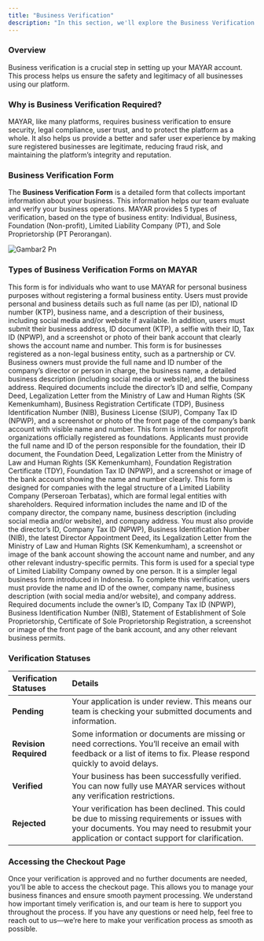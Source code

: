 ```yaml
---
title: "Business Verification"
description: "In this section, we'll explore the Business Verification Form and explain the different verification statuses you might come across."
---
```


### Overview

Business verification is a crucial step in setting up your MAYAR account. This process helps us ensure the safety and legitimacy of all businesses using our platform.

### Why is Business Verification Required?

MAYAR, like many platforms, requires business verification to ensure security, legal compliance, user trust, and to protect the platform as a whole. It also helps us provide a better and safer user experience by making sure registered businesses are legitimate, reducing fraud risk, and maintaining the platform’s integrity and reputation.

### Business Verification Form

The **Business Verification Form** is a detailed form that collects important information about your business. This information helps our team evaluate and verify your business operations. MAYAR provides 5 types of verification, based on the type of business entity: Individual, Business, Foundation (Non-profit), Limited Liability Company (PT), and Sole Proprietorship (PT Perorangan).

![Gambar2 Pn](/images/gambar2.png)

### Types of Business Verification Forms on MAYAR

<Steps>
  <Step title="Individual">
    This form is for individuals who want to use MAYAR for personal business purposes without registering a formal business entity. Users must provide personal and business details such as full name (as per ID), national ID number (KTP), business name, and a description of their business, including social media and/or website if available. In addition, users must submit their business address, ID document (KTP), a selfie with their ID, Tax ID (NPWP), and a screenshot or photo of their bank account that clearly shows the account name and number.
  </Step>
  <Step title="Business">
    This form is for businesses registered as a non-legal business entity, such as a partnership or CV. Business owners must provide the full name and ID number of the company’s director or person in charge, the business name, a detailed business description (including social media or website), and the business address. Required documents include the director’s ID and selfie, Company Deed, Legalization Letter from the Ministry of Law and Human Rights (SK Kemenkumham), Business Registration Certificate (TDP), Business Identification Number (NIB), Business License (SIUP), Company Tax ID (NPWP), and a screenshot or photo of the front page of the company’s bank account with visible name and number.
  </Step>
  <Step title="Foundation">
    This form is intended for nonprofit organizations officially registered as foundations. Applicants must provide the full name and ID of the person responsible for the foundation, their ID document, the Foundation Deed, Legalization Letter from the Ministry of Law and Human Rights (SK Kemenkumham), Foundation Registration Certificate (TDY), Foundation Tax ID (NPWP), and a screenshot or image of the bank account showing the name and number clearly.
  </Step>
  <Step title="Limited Liability Company (PT)">
    This form is designed for companies with the legal structure of a Limited Liability Company (Perseroan Terbatas), which are formal legal entities with shareholders. Required information includes the name and ID of the company director, the company name, business description (including social media and/or website), and company address. You must also provide the director’s ID, Company Tax ID (NPWP), Business Identification Number (NIB), the latest Director Appointment Deed, its Legalization Letter from the Ministry of Law and Human Rights (SK Kemenkumham), a screenshot or image of the bank account showing the account name and number, and any other relevant industry-specific permits.
  </Step>
  <Step title="Sole Proprietorship (PT Perorangan)">
    This form is used for a special type of Limited Liability Company owned by one person. It is a simpler legal business form introduced in Indonesia. To complete this verification, users must provide the name and ID of the owner, company name, business description (with social media and/or website), and company address. Required documents include the owner’s ID, Company Tax ID (NPWP), Business Identification Number (NIB), Statement of Establishment of Sole Proprietorship, Certificate of Sole Proprietorship Registration, a screenshot or image of the front page of the bank account, and any other relevant business permits.
  </Step>
</Steps>

### Verification Statuses

| **Verification Statuses** | **Details**                                                                                                                                                                                   |
| :------------------------ | :-------------------------------------------------------------------------------------------------------------------------------------------------------------------------------------------- |
| **Pending**               | Your application is under review. This means our team is checking your submitted documents and information.                                                                                   |
| **Revision Required**     | Some information or documents are missing or need corrections. You’ll receive an email with feedback or a list of items to fix. Please respond quickly to avoid delays.                       |
| **Verified**              | Your business has been successfully verified. You can now fully use MAYAR services without any verification restrictions.                                                                     |
| **Rejected**              | Your verification has been declined. This could be due to missing requirements or issues with your documents. You may need to resubmit your application or contact support for clarification. |

### Accessing the Checkout Page

Once your verification is approved and no further documents are needed, you’ll be able to access the checkout page. This allows you to manage your business finances and ensure smooth payment processing. We understand how important timely verification is, and our team is here to support you throughout the process. If you have any questions or need help, feel free to reach out to us—we’re here to make your verification process as smooth as possible.